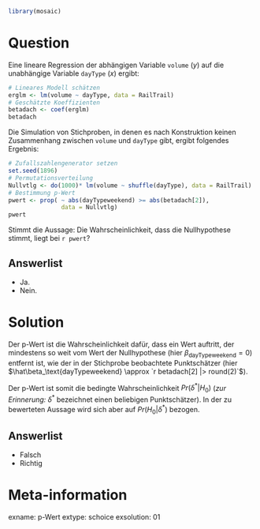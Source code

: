 ```r
library(mosaic)
```

Question
========

Eine lineare Regression der abhängigen Variable `volume` ($y$) auf die unabhängige Variable `dayType` ($x$) ergibt:

```r
# Lineares Modell schätzen
erglm <- lm(volume ~ dayType, data = RailTrail)
# Geschätzte Koeffizienten
betadach <- coef(erglm)
betadach
```

Die Simulation von Stichproben, in denen es nach Konstruktion keinen Zusammenhang zwischen `volume` und `dayType` gibt, ergibt folgendes Ergebnis:

```r
# Zufallszahlengenerator setzen
set.seed(1896)
# Permutationsverteilung
Nullvtlg <- do(1000)* lm(volume ~ shuffle(dayType), data = RailTrail)
# Bestimmung p-Wert
pwert <- prop( ~ abs(dayTypeweekend) >= abs(betadach[2]), 
               data = Nullvtlg)
pwert
```

Stimmt die Aussage: Die Wahrscheinlichkeit, dass die Nullhypothese stimmt, liegt bei `r pwert`?

Answerlist
----------
* Ja.
* Nein.

Solution
========

Der p-Wert ist die Wahrscheinlichkeit dafür, dass ein Wert auftritt, der mindestens so weit vom Wert der Nullhypothese (hier $\beta_\text{dayTypeweekend} = 0$) entfernt ist, wie der in der Stichprobe beobachtete Punktschätzer (hier $\hat\beta_\text{dayTypeweekend} \approx `r betadach[2] |> round(2)`$).

Der p-Wert ist somit die bedingte Wahrscheinlichkeit $Pr(\delta^*|H_0)$ (*zur Erinnerung:* $\delta^*$ bezeichnet einen beliebigen Punktschätzer).
In der zu bewerteten Aussage wird sich aber auf $Pr(H_0|\delta^*)$ bezogen.

Answerlist
----------
* Falsch
* Richtig

Meta-information
================
exname: p-Wert
extype: schoice
exsolution: 01